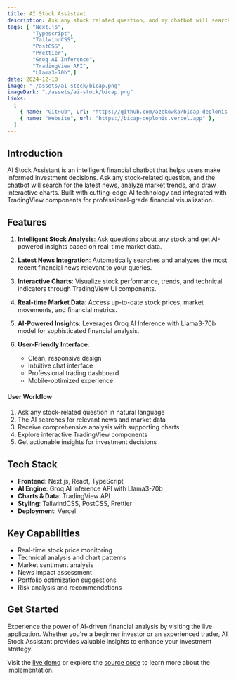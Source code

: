 ```yaml
---
title: AI Stock Assistant
description: Ask any stock related question, and my chatbot will search latest news, draw charts. Developed utilizing the Groq AI Inference API key; Visualized charts, trades, screens through TradingView UI components.
tags: [ "Next.js",
        "Typescript",
        "TailwindCSS",
        "PostCSS",
        "Prettier",
        "Groq AI Inference",
        "TradingView API",
        "Llama3-70b",]
date: 2024-12-10
image: "./assets/ai-stock/bicap.png"
imageDark: "./assets/ai-stock/bicap.png"
links:
  [
    { name: "GitHub", url: "https://github.com/azekowka/bicap-deplonis-chatbot" },
    { name: "Website", url: "https://bicap-deplonis.vercel.app" },
  ]
---
```


## Introduction

AI Stock Assistant is an intelligent financial chatbot that helps users make informed investment decisions. Ask any stock-related question, and the chatbot will search for the latest news, analyze market trends, and draw interactive charts. Built with cutting-edge AI technology and integrated with TradingView components for professional-grade financial visualization.

## Features

1. **Intelligent Stock Analysis**: Ask questions about any stock and get AI-powered insights based on real-time market data.

2. **Latest News Integration**: Automatically searches and analyzes the most recent financial news relevant to your queries.

3. **Interactive Charts**: Visualize stock performance, trends, and technical indicators through TradingView UI components.

4. **Real-time Market Data**: Access up-to-date stock prices, market movements, and financial metrics.

5. **AI-Powered Insights**: Leverages Groq AI Inference with Llama3-70b model for sophisticated financial analysis.

6. **User-Friendly Interface**: 
   - Clean, responsive design
   - Intuitive chat interface
   - Professional trading dashboard
   - Mobile-optimized experience

#### User Workflow

1. Ask any stock-related question in natural language
2. The AI searches for relevant news and market data
3. Receive comprehensive analysis with supporting charts
4. Explore interactive TradingView components
5. Get actionable insights for investment decisions


## Tech Stack

- **Frontend**: Next.js, React, TypeScript
- **AI Engine**: Groq AI Inference API with Llama3-70b
- **Charts & Data**: TradingView API
- **Styling**: TailwindCSS, PostCSS, Prettier
- **Deployment**: Vercel

## Key Capabilities

- Real-time stock price monitoring
- Technical analysis and chart patterns
- Market sentiment analysis
- News impact assessment
- Portfolio optimization suggestions
- Risk analysis and recommendations

## Get Started

Experience the power of AI-driven financial analysis by visiting the live application. Whether you're a beginner investor or an experienced trader, AI Stock Assistant provides valuable insights to enhance your investment strategy.

Visit the [live demo](https://bicap-deplonis.vercel.app) or explore the [source code](https://github.com/azekowka/bicap-deplonis-chatbot) to learn more about the implementation.
